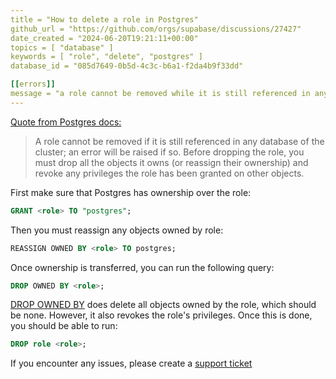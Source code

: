 ```yaml
---
title = "How to delete a role in Postgres"
github_url = "https://github.com/orgs/supabase/discussions/27427"
date_created = "2024-06-20T19:21:11+00:00"
topics = [ "database" ]
keywords = [ "role", "delete", "postgres" ]
database_id = "085d7649-0b5d-4c3c-b6a1-f2da4b9f33dd"

[[errors]]
message = "a role cannot be removed while it is still referenced in any database of the cluster"
---
```


[Quote from Postgres docs:](https://www.postgresql.org/docs/current/sql-droprole.html#:~:text=A%20role%20cannot%20be%20removed,been%20granted%20on%20other%20objects.)

> A role cannot be removed if it is still referenced in any database of the cluster; an error will be raised if so. Before dropping the role, you must drop all the objects it owns (or reassign their ownership) and revoke any privileges the role has been granted on other objects.

First make sure that Postgres has ownership over the role:

```sql
GRANT <role> TO "postgres";
```

Then you must reassign any objects owned by role:

```sql
REASSIGN OWNED BY <role> TO postgres;
```

Once ownership is transferred, you can run the following query:

```sql
DROP OWNED BY <role>;
```

[DROP OWNED BY](https://www.postgresql.org/docs/current/sql-drop-owned.html) does delete all objects owned by the role, which should be none. However, it also revokes the role's privileges. Once this is done, you should be able to run:

```sql
DROP role <role>;
```

If you encounter any issues, please create a [support ticket](https://supabase.com/dashboard/support/new)
